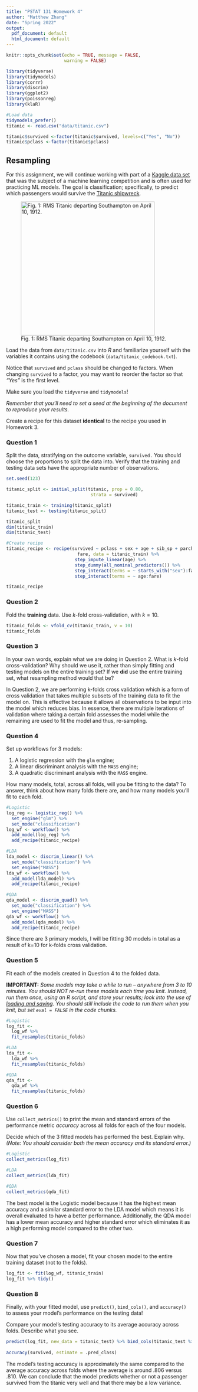 ```yaml
---
title: "PSTAT 131 Homework 4"
author: "Matthew Zhang"
date: "Spring 2022"
output:
  pdf_document: default
  html_document: default
---
```

\newpage

```r
knitr::opts_chunk$set(echo = TRUE, message = FALSE,
                      warning = FALSE)
```

```r
library(tidyverse)
library(tidymodels)
library(corrr)
library(discrim)
library(ggplot2)
library(poissonreg)
library(klaR)

#Load data
tidymodels_prefer()
titanic <- read.csv("data/titanic.csv")

titanic$survived <-factor(titanic$survived, levels=c("Yes", "No"))
titanic$pclass <-factor(titanic$pclass)
```

## Resampling

For this assignment, we will continue working with part of a [Kaggle data set](https://www.kaggle.com/c/titanic/overview) that was the subject of a machine learning competition and is often used for practicing ML models. The goal is classification; specifically, to predict which passengers would survive the [Titanic shipwreck](https://en.wikipedia.org/wiki/Titanic).

![Fig. 1: RMS Titanic departing Southampton on April 10, 1912.](images/RMS_Titanic.jpg){width="363"}

Load the data from `data/titanic.csv` into *R* and familiarize yourself with the variables it contains using the codebook (`data/titanic_codebook.txt`).

Notice that `survived` and `pclass` should be changed to factors. When changing `survived` to a factor, you may want to reorder the factor so that *"Yes"* is the first level.

Make sure you load the `tidyverse` and `tidymodels`!

*Remember that you'll need to set a seed at the beginning of the document to reproduce your results.*

Create a recipe for this dataset **identical** to the recipe you used in Homework 3.

### Question 1

Split the data, stratifying on the outcome variable, `survived.`  You should choose the proportions to split the data into. Verify that the training and testing data sets have the appropriate number of observations. 

```r
set.seed(123)

titanic_split <- initial_split(titanic, prop = 0.80,
                                strata = survived)

titanic_train <- training(titanic_split)
titanic_test <- testing(titanic_split)

titanic_split
dim(titanic_train)
dim(titanic_test)
```

```r
#Create recipe
titanic_recipe <- recipe(survived ~ pclass + sex + age + sib_sp + parch + 
                           fare, data = titanic_train) %>%
                          step_impute_linear(age) %>%
                          step_dummy(all_nominal_predictors()) %>%
                          step_interact(terms = ~ starts_with("sex"):fare) %>%
                          step_interact(terms = ~ age:fare)

titanic_recipe
```


### Question 2

Fold the **training** data. Use *k*-fold cross-validation, with $k = 10$.

```r
titanic_folds <- vfold_cv(titanic_train, v = 10)
titanic_folds
```

### Question 3

In your own words, explain what we are doing in Question 2. What is *k*-fold cross-validation? Why should we use it, rather than simply fitting and testing models on the entire training set? If we **did** use the entire training set, what resampling method would that be?

In Question 2, we are performing k-folds cross validation which is a form of cross validation that takes multiple subsets of the training data to fit the model on. This is effective because it allows all observations to be input into the model which reduces bias. In essence, there are multiple iterations of validation where taking a certain fold assesses the model while the remaining are used to fit the model and thus, re-sampling.

### Question 4

Set up workflows for 3 models:

1. A logistic regression with the `glm` engine;
2. A linear discriminant analysis with the `MASS` engine;
3. A quadratic discriminant analysis with the `MASS` engine.

How many models, total, across all folds, will you be fitting to the data? To answer, think about how many folds there are, and how many models you'll fit to each fold.

```r
#Logistic
log_reg <- logistic_reg() %>% 
  set_engine("glm") %>% 
  set_mode("classification")
log_wf <- workflow() %>% 
  add_model(log_reg) %>% 
  add_recipe(titanic_recipe)

#LDA
lda_model <- discrim_linear() %>% 
  set_mode("classification") %>% 
  set_engine("MASS")
lda_wf <- workflow() %>% 
  add_model(lda_model) %>% 
  add_recipe(titanic_recipe)

#QDA
qda_model <- discrim_quad() %>% 
  set_mode("classification") %>% 
  set_engine("MASS")
qda_wf <- workflow() %>% 
  add_model(qda_model) %>% 
  add_recipe(titanic_recipe)
```

Since there are 3 primary models, I will be fitting 30 models in total as a result of k=10 for k-folds cross validation.

### Question 5

Fit each of the models created in Question 4 to the folded data.

**IMPORTANT:** *Some models may take a while to run – anywhere from 3 to 10 minutes. You should NOT re-run these models each time you knit. Instead, run them once, using an R script, and store your results; look into the use of [loading and saving](https://www.r-bloggers.com/2017/04/load-save-and-rda-files/). You should still include the code to run them when you knit, but set `eval = FALSE` in the code chunks.*

```r
#Logistic
log_fit <- 
  log_wf %>% 
  fit_resamples(titanic_folds)

#LDA
lda_fit <- 
  lda_wf %>% 
  fit_resamples(titanic_folds)

#QDA
qda_fit <- 
  qda_wf %>% 
  fit_resamples(titanic_folds)
```

### Question 6

Use `collect_metrics()` to print the mean and standard errors of the performance metric *accuracy* across all folds for each of the four models.

Decide which of the 3 fitted models has performed the best. Explain why. *(Note: You should consider both the mean accuracy and its standard error.)*

```r
#Logistic
collect_metrics(log_fit)

#LDA
collect_metrics(lda_fit)

#QDA
collect_metrics(qda_fit)
```
The best model is the Logistic model because it has the highest mean accuracy and a similar standard error to the LDA model which means it is overall evaluated to have a better performance. Additionally, the QDA model has a lower mean accuracy and higher standard error which eliminates it as a high performing model compared to the other two. 

### Question 7

Now that you’ve chosen a model, fit your chosen model to the entire training dataset (not to the folds).

```r
log_fit <- fit(log_wf, titanic_train)
log_fit %>% tidy()
```

### Question 8

Finally, with your fitted model, use `predict()`, `bind_cols()`, and `accuracy()` to assess your model’s performance on the testing data!

Compare your model’s testing accuracy to its average accuracy across folds. Describe what you see.

```r
predict(log_fit, new_data = titanic_test) %>% bind_cols(titanic_test %>% dplyr::select(survived)) %>%
  
accuracy(survived, estimate = .pred_class)
```

The model's testing accuracy is approximately the same compared to the average accuracy across folds where the average is around .806 versus .810. We can conclude that the model predicts whether or not a passenger survived from the titanic very well and that there may be a low variance.